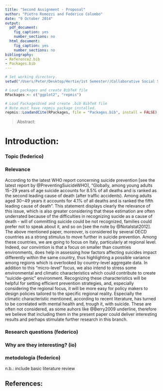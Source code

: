 ```yaml
---
title: "Second Assignment - Proposal"
author: "Pietro Romozzi and Federico Colombo"
date: "9 October 2014"
output:
  pdf_document:
    fig_caption: yes
    number_sections: no
  html_document:
    fig_caption: yes
    number_sections: no
bibliography:
- Reference2.bib
- Packages.bib
---
```


```r
# Set working directory.
setwd("/Users/Peter/Desktop/Hertie/1st Semester//Collaborative Social Science Data Analysis//SecondAssignment")

# Load packages and create BibTeX file
RPackages <- c("ggplot2", "repmis")

# Load PackagesUsed and create .bib BibTeX file
# Note must have repmis package installed.
repmis::LoadandCite(RPackages, file = "Packages.bib", install = FALSE)

```

> Abstract:

# Introduction:

### Topic (federico)

### Relevance

According to the latest WHO report concerning suicide prevention [see the latest report by @PreventingSuicideWHO], "Globally, among young adults 15−29 years of age suicide accounts for 8.5% of all deaths and is ranked as the second leading cause of death (after traffic accidents). Among adults aged 30−49 years it accounts for 4.1% of all deaths and is ranked the fifth leading cause of death". This statement displays clearly the relevance of this issue, which is also greater considering that these estimation are often underrated because of the difficulties in recognizing sucide as a cause of death - will of committing suicide could be not recognized, families could prefer not to speak about it, and so on [see the note by @NotaIstat2012].
The above mentioned paper, moreover, is considered by several OECD countries as a strong stimulus to move further in suicide prevention. Among these countries, we are going to focus on Italy, particularly at regional level. 
Indeed, our convintion is that a focus on smaller than countries environments, does help in assessing how factors affecting suicides impact differently within the same country, thus highlighting a possible variance among regions which is overlooked by country-level aggregate data.
In addition to this "micro-level" focus, we also intend to stress some environmental and climatic characteristics which could contribute to create "suicide-genic" environment.
Recognizing these characteristics will be helpful for setting efficient prevention strategies, and, especially considering the regional focus, it will be more easy for policy makers to design policies tailored to the specific regional reality.
Especially the climatic characteristic mentioned, according to recent literature, has turned to be correlated with mental health and, trough it, with suicide. These are often not considered, as some auhors like @Berry2009 underline, therefore we believe that including them in the present paper could deliver interesting results and perhaps stimulate further research in this branch.

### Research questions (federico)

### Why are they interesting? (io)

### metodologia (federico)

n.b.: include basic literature review

## References: